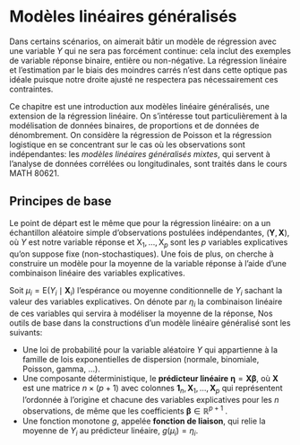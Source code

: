 # Modèles linéaires généralisés {#modeles-lineaires-generalises}

Dans certains scénarios, on aimerait bâtir un modèle de régression avec une variable $Y$ qui ne sera pas forcément continue: cela inclut des exemples de variable réponse binaire, entière ou non-négative. La régression linéaire et l'estimation par le biais des moindres carrés n'est dans cette optique pas idéale puisque notre droite ajusté ne respectera pas nécessairement ces contraintes.


Ce chapitre est une introduction aux modèles linéaire généralisés, une extension de la régression linéaire. On s'intéresse tout particulièrement à la modélisation de données binaires, de proportions et de données de dénombrement. On considère la régression de Poisson et la régression logistique en se concentrant sur le cas où les observations sont indépendantes: les
*modèles linéaires généralisés mixtes*, qui servent à l'analyse de données corrélées ou longitudinales, sont traités dans le cours MATH 80621.

## Principes de base

Le point de départ est le même que pour la régression linéaire: on a un échantillon
aléatoire simple d'observations postulées indépendantes,
$(\boldsymbol{Y}, \mathbf{X})$, où $Y$ est notre variable réponse et
$\mathrm{X}_1, \ldots, \mathrm{X}_p$ sont les $p$ variables explicatives qu'on suppose
fixe (non-stochastiques). Une fois de plus, on cherche à
construire un modèle pour la moyenne de la variable réponse à l'aide d'une combinaison linéaire des variables explicatives.

Soit $\mu_i=\mathsf{E}(Y_i \mid \mathbf{X}_i)$ l'espérance ou moyenne conditionnelle de
$Y_i$ sachant la valeur des variables explicatives. On dénote par $\eta_i$ la combinaison linéaire
de ces variables qui servira à modéliser la moyenne de la réponse,
\begin{align*}
\eta_i=\beta_0 + \beta_1 \mathrm{X}_{i1} + \cdots + \beta_p \mathrm{X}_{ip}.
\end{align*}
Nos outils de base dans la constructions d'un modèle linéaire généralisé sont les suivants:

- Une loi de probabilité pour la variable aléatoire $Y$ qui appartienne à la famille de lois exponentielles de dispersion (normale, binomiale, Poisson, gamma, $\ldots$).
- Une composante déterministique, le **prédicteur linéaire** $\boldsymbol{\eta}=\mathbf{X} \boldsymbol{\beta}$, où $\mathbf{X}$ est une matrice $n\times (p+1)$ avec colonnes  $\mathbf{1}_n, \mathbf{X}_1, \ldots, \mathbf{X}_p$ qui représentent l'ordonnée à l'origine et chacune des variables explicatives pour les $n$ observations, de même que les coefficients $\boldsymbol{\beta} \in \mathbb{R}^{p+1}$ .
- Une fonction monotone $g$, appelée **fonction de liaison**, qui relie la moyenne de $Y_i$ au prédicteur linéaire, $g(\mu_i)=\eta_i$.
